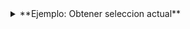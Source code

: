 
<details>
  <summary>**Ejemplo: Obtener seleccion actual**</summary>

  En este ejemplo se muestra como obtener los elementos acutalmente seleccionados en el entorno de Revit


</details>